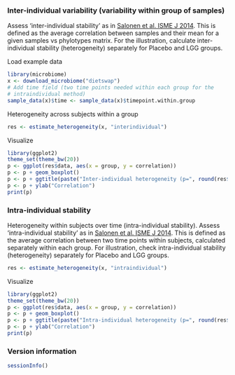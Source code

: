 ### Inter-individual variability (variability within group of samples)

Assess 'inter-individual stability' as in [Salonen et al. ISME J 2014](http://www.nature.com/ismej/journal/v8/n11/full/ismej201463a.html). This is defined as the average correlation between samples and their mean for a given samples vs phylotypes matrix. For the illustration, calculate inter-individual stability (heterogeneity) separately for Placebo and LGG groups.

Load example data

```r
library(microbiome)
x <- download_microbiome("dietswap")
# Add time field (two time points needed within each group for the 
# intraindividual method)
sample_data(x)$time <- sample_data(x)$timepoint.within.group
```


Heterogeneity across subjects within a group

```r
res <- estimate_heterogeneity(x, "interindividual")
```


Visualize

```r
library(ggplot2)
theme_set(theme_bw(20))
p <- ggplot(res$data, aes(x = group, y = correlation))
p <- p + geom_boxplot()
p <- p + ggtitle(paste("Inter-individual heterogeneity (p=", round(res$p.value, 6), ")"))
p <- p + ylab("Correlation")
print(p)
```


### Intra-individual stability

Heterogeneity within subjects over time (intra-individual stability). Assess 'intra-individual stability' as in [Salonen et al. ISME J 2014](http://www.nature.com/ismej/journal/v8/n11/full/ismej201463a.html). This is defined as the average correlation between two time points within subjects, calculated separately within each group. For illustration, check intra-individual stability (heterogeneity) separately for Placebo and LGG groups.

```r
res <- estimate_heterogeneity(x, "intraindividual")
```


Visualize

```r
library(ggplot2)
theme_set(theme_bw(20))
p <- ggplot(res$data, aes(x = group, y = correlation))
p <- p + geom_boxplot()
p <- p + ggtitle(paste("Intra-individual heterogeneity (p=", round(res$p.value, 6), ")"))
p <- p + ylab("Correlation")
print(p)
```


### Version information

```r
sessionInfo()
```


